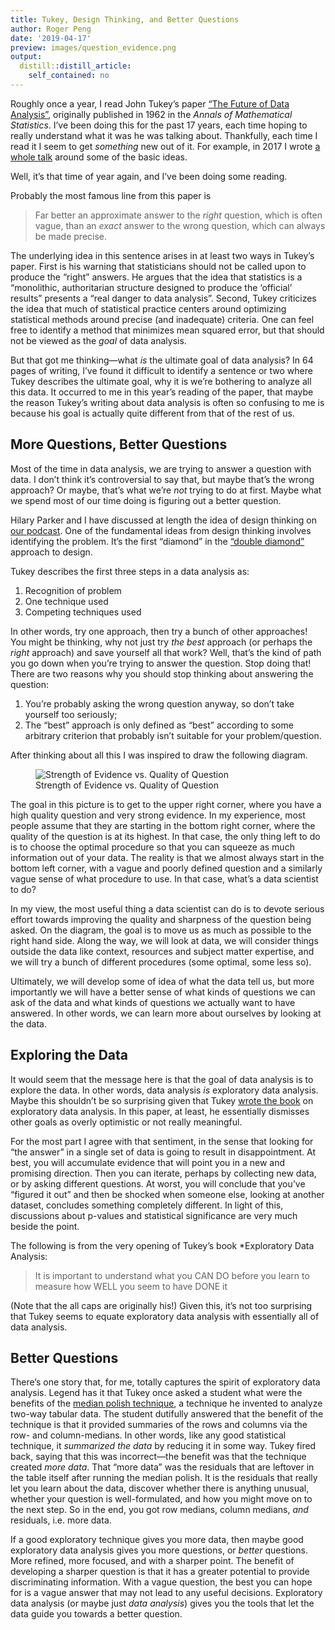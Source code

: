 ```yaml
---
title: Tukey, Design Thinking, and Better Questions
author: Roger Peng
date: '2019-04-17'
preview: images/question_evidence.png
output:
  distill::distill_article:
    self_contained: no
---
```



Roughly once a year, I read John Tukey’s paper [“The Future of Data Analysis”](https://projecteuclid.org/euclid.aoms/1177704711), originally published in 1962 in the *Annals of Mathematical Statistics*. I’ve been doing this for the past 17 years, each time hoping to really understand what it was he was talking about. Thankfully, each time I read it I seem to get *something* new out of it. For example, in 2017 I wrote [a whole talk](https://youtu.be/qFtJaq4TlqE) around some of the basic ideas.

Well, it’s that time of year again, and I’ve been doing some reading.

Probably the most famous line from this paper is 

> Far better an approximate answer to the *right* question, which is often vague, than an *exact* answer to the wrong question, which can always be made precise.

The underlying idea in this sentence arises in at least two ways in Tukey’s paper. First is his warning that statisticians should not be called upon to produce the “right” answers. He argues that the idea that statistics is a “monolithic, authoritarian structure designed to produce the ‘official’ results” presents a “real danger to data analysis”. Second, Tukey criticizes the idea that much of statistical practice centers around optimizing statistical methods around precise (and inadequate) criteria. One can feel free to identify a method that minimizes mean squared error, but that should not be viewed as the *goal* of data analysis.

But that got me thinking---what *is* the ultimate goal of data analysis? In 64 pages of writing, I’ve found it difficult to identify a sentence or two where Tukey describes the ultimate goal, why it is we’re bothering to analyze all this data. It occurred to me in this year’s reading of the paper, that maybe the reason Tukey’s writing about data analysis is often so confusing to me is because his goal is actually quite different from that of the rest of us. 

## More Questions, Better Questions

Most of the time in data analysis, we are trying to answer a question with data. I don’t think it’s controversial to say that, but maybe that’s the wrong approach? Or maybe, that’s what we’re *not* trying to do at first. Maybe what we spend most of our time doing is figuring out a better question. 

Hilary Parker and I have discussed at length the idea of design thinking on [our podcast](http://nssdeviations.com). One of the fundamental ideas from design thinking involves identifying the problem. It’s the first “diamond” in the [“double diamond”](https://simplystatistics.org/2018/09/14/divergent-and-convergent-phases-of-data-analysis/) approach to design.

Tukey describes the first three steps in a data analysis as:

1. Recognition of problem
2. One technique used
3. Competing techniques used

In other words, try one approach, then try a bunch of other approaches! You might be thinking, why not just try *the best* approach (or perhaps the *right* approach) and save yourself all that work? Well, that’s the kind of path you go down when you’re trying to answer the question. Stop doing that! There are two reasons why you should stop thinking about answering the question:

1. You’re probably asking the wrong question anyway, so don’t take yourself too seriously;
2. The “best” approach is only defined as “best” according to some arbitrary criterion that probably isn’t suitable for your problem/question.

After thinking about all this I was inspired to draw the following diagram.

![Strength of Evidence vs. Quality of Question](images/question_evidence.png)

The goal in this picture is to get to the upper right corner, where you have a high quality question and very strong evidence. In my experience, most people assume that they are starting in the bottom right corner, where the quality of the question is at its highest. In that case, the only thing left to do is to choose the optimal procedure so that you can squeeze as much information out of your data. The reality is that we almost always start in the bottom left corner, with a vague and poorly defined question and a similarly vague sense of what procedure to use. In that case, what’s a data scientist to do?

In my view, the most useful thing a data scientist can do is to devote serious effort towards improving the quality and sharpness of the question being asked. On the diagram, the goal is to move us as much as possible to the right hand side. Along the way, we will look at data, we will consider things outside the data like context, resources and subject matter expertise, and we will try a bunch of different procedures (some optimal, some less so). 

Ultimately, we will develop some of idea of what the data tell us, but more importantly we will have a better sense of what kinds of questions we can ask of the data and what kinds of questions we actually want to have answered. In other words, we can learn more about ourselves by looking at the data.

## Exploring the Data

It would seem that the message here is that the goal of data analysis is to explore the data. In other words, data analysis *is* exploratory data analysis. Maybe this shouldn’t be so surprising given that Tukey [wrote the book](https://en.wikipedia.org/wiki/Exploratory_data_analysis) on exploratory data analysis. In this paper, at least, he essentially dismisses other goals as overly optimistic or not really meaningful. 

For the most part I agree with that sentiment, in the sense that looking for “the answer” in a single set of data is going to result in disappointment. At best, you will accumulate evidence that will point you in a new and promising direction. Then you can iterate, perhaps by collecting new data, or by asking different questions. At worst, you will conclude that you’ve “figured it out” and then be shocked when someone else, looking at another dataset, concludes something completely different. In light of this, discussions about p-values and statistical significance are very much beside the point.

The following is from the very opening of Tukey’s book *Exploratory Data Analysis:

> It is important to understand what you CAN DO before you learn to measure how WELL you seem to have DONE it

(Note that the all caps are originally his!) Given this, it’s not too surprising that Tukey seems to equate exploratory data analysis with essentially all of data analysis. 

## Better Questions

There’s one story that, for me, totally captures the spirit of exploratory data analysis. Legend has it that Tukey once asked a student what were the benefits of the [median polish technique](https://en.wikipedia.org/wiki/Median_polish), a technique he invented to analyze two-way tabular data. The student dutifully answered that the benefit of the technique is that it provided summaries of the rows and columns via the row- and column-medians. In other words, like any good statistical technique, it *summarized the data* by reducing it in some way. Tukey fired back, saying that this was incorrect---the benefit was that the technique created *more data*. That “more data” was the residuals that are leftover in the table itself after running the median polish. It is the residuals that really let you learn about the data, discover whether there is anything unusual, whether your question is well-formulated, and how you might move on to the next step. So in the end, you got row medians, column medians, *and* residuals, i.e. more data.

If a good exploratory technique gives you more data, then maybe good exploratory data analysis gives you more questions, or *better* questions. More refined, more focused, and with a sharper point. The benefit of developing a sharper question is that it has a greater potential to provide discriminating information. With a vague question, the best you can hope for is a vague answer that may not lead to any useful decisions. Exploratory data analysis (or maybe just *data analysis*) gives you the tools that let the data guide you towards a better question.



